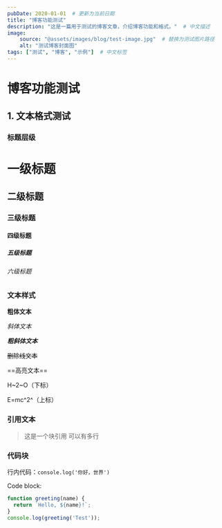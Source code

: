 ```yaml
---
pubDate: 2020-01-01  # 更新为当前日期
title: "博客功能测试"
description: "这是一篇用于测试的博客文章，介绍博客功能和格式。"  # 中文描述
image:
    source: "@assets/images/blog/test-image.jpg"  # 替换为测试图片路径
    alt: "测试博客封面图"
tags: ["测试", "博客", "示例"]  # 中文标签
---
```


# 博客功能测试

## 1. 文本格式测试

### 标题层级

# 一级标题
## 二级标题
### 三级标题
#### 四级标题
##### 五级标题
###### 六级标题

### 文本样式

**粗体文本**

*斜体文本*

**_粗斜体文本_**

~~删除线文本~~

==高亮文本==

H~2~O（下标）

E=mc^2^（上标）

### 引用文本

> 这是一个块引用
> 可以有多行

### 代码块

行内代码：`console.log('你好，世界')`

Code block:

```javascript
function greeting(name) {
  return `Hello, ${name}!`;
}
console.log(greeting('Test'));